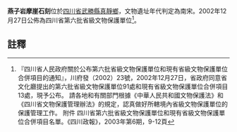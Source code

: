 {{msg:四川省文物保護單位
|名稱 = 燕子岩摩崖石刻
|編號 = 69
|圖片 = 
|級別 = S6
|分類 = 
|時代 = [[南宋|南宋]]
|地点 = [[四川省|四川省]][[武勝縣|武勝縣]][[真靜鄉|真靜鄉]]
|坐標 =
|登錄 = 2002年12月27日
}}
'''燕子岩摩崖石刻'''位於[[四川省|四川省]][[武勝縣|武勝縣]][[真靜鄉|真靜鄉]]，文物遺址年代判定為南宋。2002年12月27日公佈為四川省第六批省級文物保護單位<ref>『四川省人民政府關於公布第六批省級文物保護單位和現有省級文物保護單位合併項目的通知』，川府發（2002）23號，2002年12月27日，省政府同意省文化廳提出的第六批省級文物保護單位91處和現有省級文物保護單位合併項目13處，現予公布。 請各地和有關部門根據《中華人民共和國文物保護法》和《四川省文物保護管理辦法》的規定，認真做好所轄境內省級文物保護單位的保護管理工作。 附件 四川省第六批省級文物保護單位和現有省級文物保護單位合併項目名單。《四川政報》，2003年第6期，9-12頁</ref>。
==註釋==
{{reflist}}
{{文物保護單位小作品}}